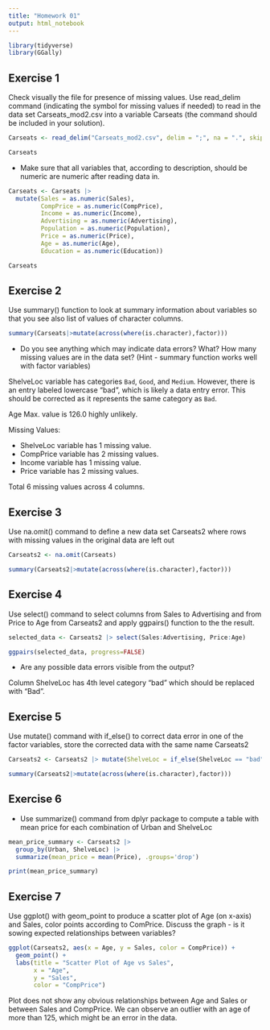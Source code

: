 ```yaml
---
title: "Homework 01"
output: html_notebook
---
```


```r
library(tidyverse)
library(GGally)
```


## Exercise 1

Check visually the file for presence of missing values. Use read_delim command (indicating the symbol for missing values if needed) to read in the data set Carseats_mod2.csv into a variable Carseats (the command should be included in your solution).

```r
Carseats <- read_delim("Carseats_mod2.csv", delim = ";", na = ".", skip = 3)
```

```r
Carseats
```


* Make sure that all variables that, according to description, should be numeric are numeric after reading data in.

```r
Carseats <- Carseats |>
  mutate(Sales = as.numeric(Sales),
         CompPrice = as.numeric(CompPrice),
         Income = as.numeric(Income),
         Advertising = as.numeric(Advertising),
         Population = as.numeric(Population),
         Price = as.numeric(Price),
         Age = as.numeric(Age),
         Education = as.numeric(Education))
```



```r
Carseats
```

## Exercise 2

Use summary() function to look at summary information about variables so that you see also list of values of character columns. 

```r
summary(Carseats|>mutate(across(where(is.character),factor)))
```


* Do you see anything which may indicate data errors? What? How many missing values are in the data set? (Hint - summary function works well with factor variables)

ShelveLoc variable has categories `Bad`, `Good`, and `Medium`. However, there is an entry labeled lowercase "bad", which is likely a data entry error. This should be corrected as it represents the same category as `Bad`.

Age Max. value is 126.0 highly unlikely.

Missing Values:

* ShelveLoc variable has 1 missing value.
* CompPrice variable has 2 missing values.
* Income variable has 1 missing value.
* Price variable has 2 missing values.

Total 6 missing values across 4 columns.

## Exercise 3

Use na.omit() command to define a new data set Carseats2 where rows with missing values in the original data are left out

```r
Carseats2 <- na.omit(Carseats)
```

```r
summary(Carseats2|>mutate(across(where(is.character),factor)))
```

## Exercise 4

Use select() command to select columns from Sales to Advertising and from Price to Age from Carseats2 and apply ggpairs() function to the the result. 

```r
selected_data <- Carseats2 |> select(Sales:Advertising, Price:Age)
```

```r
ggpairs(selected_data, progress=FALSE)
```

* Are any possible data errors visible from the output?

Column ShelveLoc has 4th level category "bad" which should be replaced with "Bad".

## Exercise 5

Use mutate() command with if_else() to correct data error in one of the factor variables, store the corrected data with the same name Carseats2

```r
Carseats2 <- Carseats2 |> mutate(ShelveLoc = if_else(ShelveLoc == "bad", "Bad", ShelveLoc))
```

```r
summary(Carseats2|>mutate(across(where(is.character),factor)))
```
## Exercise 6

* Use summarize() command from dplyr package to compute a table with mean price for each combination of Urban and ShelveLoc

```r
mean_price_summary <- Carseats2 |>
  group_by(Urban, ShelveLoc) |>
  summarize(mean_price = mean(Price), .groups='drop')
```

```r
print(mean_price_summary)
```

## Exercise 7

Use ggplot() with geom_point to produce a scatter plot of Age (on x-axis) and Sales, color points according to ComPrice. Discuss the graph - is it sowing expected relationships between variables?

```r
ggplot(Carseats2, aes(x = Age, y = Sales, color = CompPrice)) +
  geom_point() +
  labs(title = "Scatter Plot of Age vs Sales",
       x = "Age",
       y = "Sales",
       color = "CompPrice")
```

Plot does not show any obvious relationships between Age and Sales or between Sales and CompPrice.
We can observe an outlier with an age of more than 125, which might be an error in the data.
